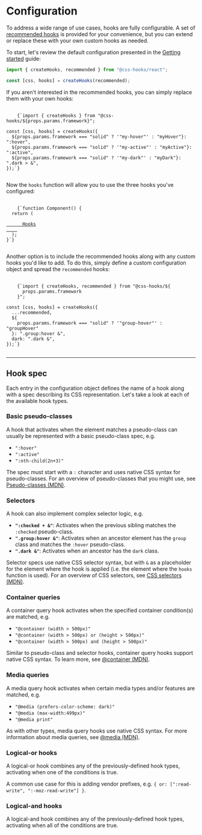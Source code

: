 
# Configuration

To address a wide range of use cases, hooks are fully configurable. A set of
[recommended hooks](./hooks-reference) is provided for your convenience, but you
can extend or replace these with your own custom hooks as needed.

To start, let's review the default configuration presented in the
[Getting started](./getting-started) guide:

```typescript
import { createHooks, recommended } from "@css-hooks/react";

const [css, hooks] = createHooks(recommended);
```

If you aren't interested in the recommended hooks, you can simply replace them
with your own hooks:

<Pre>
  <Code className="language-typescript">
    {`import { createHooks } from "@css-hooks/${props.params.framework}";

const [css, hooks] = createHooks({
  ${props.params.framework === "solid" ? '"my-hover"' : "myHover"}: ":hover",
  ${props.params.framework === "solid" ? '"my-active"' : "myActive"}: ":active",
  ${props.params.framework === "solid" ? '"my-dark"' : "myDark"}: ".dark > &",
});`}
  </Code>
</Pre>

Now the `hooks` function will allow you to use the three hooks you've
configured:

<Pre>
  <Code className="language-typescript">
    {`function Component() {
  return (
    <a
      href="https://css-hooks.com"
      style={hooks({
        color: "blue",
        ${
          props.params.framework === "solid" ? '"my-hover"' : "myHover"
        }: { color: "lightblue" },
        ${
          props.params.framework === "solid" ? '"my-active"' : "myActive"
        }: { color: "red" },
        ${props.params.framework === "solid" ? '"my-dark"' : "myDark"}: {
          color: "lightblue",
          ${
            props.params.framework === "solid" ? '"my-hover"' : "myHover"
          }: { color: "white" },
          ${
            props.params.framework === "solid" ? '"my-active"' : "myActive"
          }: { color: "pink" },
        },
      })}
    >
      Hooks
    </a>
  );
}`}
  </Code>
</Pre>

Another option is to include the recommended hooks along with any custom hooks
you'd like to add. To do this, simply define a custom configuration object and
spread the `recommended` hooks:

<Pre>
  <Code className="language-typescript">
    {`import { createHooks, recommended } from "@css-hooks/${
      props.params.framework
    }";

const [css, hooks] = createHooks({
  ...recommended,
  ${
    props.params.framework === "solid" ? '"group-hover"' : "groupHover"
  }: ".group:hover &",
  dark: ".dark &",
});`}
  </Code>
</Pre>

---

## Hook spec

Each entry in the configuration object defines the name of a hook along with a
spec describing its CSS representation. Let's take a look at each of the
available hook types.

### Basic pseudo-classes

A hook that activates when the element matches a pseudo-class can usually be
represented with a basic pseudo-class spec, e.g.

- `":hover"`
- `":active"`
- `":nth-child(2n+3)"`

The spec must start with a `:` character and uses native CSS syntax for
pseudo-classes. For an overview of pseudo-classes that you might use, see
[Pseudo-classes (MDN)](https://developer.mozilla.org/en-US/docs/Web/CSS/Pseudo-classes).

### Selectors

A hook can also implement complex selector logic, e.g.

- **`":checked + &"`**: Activates when the previous sibling matches the
  `:checked` pseudo-class.
- **`".group:hover &"`**: Activates when an ancestor element has the `group`
  class and matches the `:hover` pseudo-class.
- **`".dark &"`**: Activates when an ancestor has the `dark` class.

Selector specs use native CSS selector syntax, but with `&` as a placeholder for
the element where the hook is applied (i.e. the element where the `hooks`
function is used). For an overview of CSS selectors, see
[CSS selectors (MDN)](https://developer.mozilla.org/en-US/docs/Web/CSS/CSS_selectors).

### Container queries

A container query hook activates when the specified container condition(s) are
matched, e.g.

- `"@container (width > 500px)"`
- `"@container (width > 500px) or (height > 500px)"`
- `"@container (width > 500px) and (height > 500px)"`

Similar to pseudo-class and selector hooks, container query hooks support native
CSS syntax. To learn more, see
[@container (MDN)](https://developer.mozilla.org/en-US/docs/Web/CSS/@container).

### Media queries

A media query hook activates when certain media types and/or features are
matched, e.g.

- `"@media (prefers-color-scheme: dark)"`
- `"@media (max-width:499px)"`
- `"@media print"`

As with other types, media query hooks use native CSS syntax. For more
information about media queries, see
[@media (MDN)](https://developer.mozilla.org/en-US/docs/Web/CSS/@media).

### Logical-or hooks

A logical-or hook combines any of the previously-defined hook types, activating
when one of the conditions is true.

A common use case for this is adding vendor prefixes, e.g.
`{ or: [":read-write", ":-moz-read-write"] }`.

### Logical-and hooks

A logical-and hook combines any of the previously-defined hook types, activating
when all of the conditions are true.
